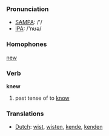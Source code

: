 === Pronunciation ===
*[[w:SAMPA|SAMPA]]: /'/
*[[w:IPA|IPA]]: /'nʊə/

=== Homophones ===

[[new]]

=== Verb ===

'''knew'''

# past tense of to [[know]]

=== Translations ===
*[[Dutch]]: [[wist]], [[wisten]], [[kende]], [[kenden]]